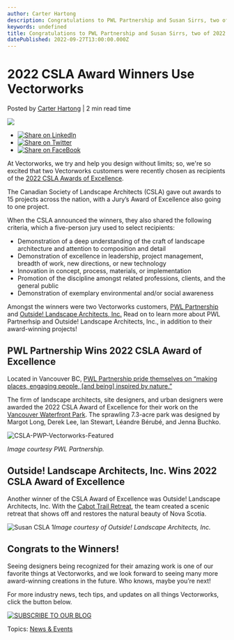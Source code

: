 ```yaml
---
author: Carter Hartong
description: Congratulations to PWL Partnership and Susan Sirrs, two of 2022’s CSLA Awards of Excellence recipients!
keywords: undefined
title: Congratulations to PWL Partnership and Susan Sirrs, two of 2022’s CSLA Awards of Excellence recipients! 
datePublished: 2022-09-27T13:00:00.000Z
---
```

  

# 2022 CSLA Award Winners Use Vectorworks

 Posted by [Carter Hartong](https://blog.vectorworks.net/author/carter-hartong) | 2 min read time 

![](https://blog.vectorworks.net/hubfs/Blog%20Images/220914_CSLA%20Winners%202022/Susan%20CSLA%201.png) 

* [![Share on LinkedIn](https://2659751.fs1.hubspotusercontent-na1.net/hubfs/2659751/michaelDemo/share-LI.png)](http://www.linkedin.com/shareArticle?mini=true&url=https%3A%2F%2Fblog.vectorworks.net%2Fcelebrating-vectorworks-customers-who-won-2022-csla-awards)
* [![Share on Twitter](https://2659751.fs1.hubspotusercontent-na1.net/hubfs/2659751/michaelDemo/share-TW.png)](https://www.twitter.com/share?text=2022%20CSLA%20Award%20Winners%20Use%20Vectorworks&url=https%3A%2F%2Fblog.vectorworks.net%2Fcelebrating-vectorworks-customers-who-won-2022-csla-awards&via=PMGTweets)
* [![Share on FaceBook](https://2659751.fs1.hubspotusercontent-na1.net/hubfs/2659751/michaelDemo/share-FB.png)](https://www.facebook.com/sharer/sharer.php?u=https%3A%2F%2Fblog.vectorworks.net%2Fcelebrating-vectorworks-customers-who-won-2022-csla-awards)

At Vectorworks, we try and help you design without limits; so, we're so excited that two Vectorworks customers were recently chosen as recipients of the [2022 CSLA Awards of Excellence](https://www.csla-aapc.ca/awards/2022-awards-excellence).

The Canadian Society of Landscape Architects (CSLA) gave out awards to 15 projects across the nation, with a Jury’s Award of Excellence also going to one project.

When the CSLA announced the winners, they also shared the following criteria, which a five-person jury used to select recipients:

* Demonstration of a deep understanding of the craft of landscape architecture and attention to composition and detail
* Demonstration of excellence in leadership, project management, breadth of work, new directions, or new technology
* Innovation in concept, process, materials, or implementation
* Promotion of the discipline amongst related professions, clients, and the general public
* Demonstration of exemplary environmental and/or social awareness

Amongst the winners were two Vectorworks customers, [PWL Partnership](https://www.pwlpartnership.com/) and [Outside! Landscape Architects, Inc.](https://outsidelandscapearchitects.ca/) Read on to learn more about PWL Partnerhsip and Outside! Landscape Architects, Inc., in addition to their award-winning projects!

## PWL Partnership Wins 2022 CSLA Award of Excellence

Located in Vancouver BC, [PWL Partnership pride themselves on “making places, engaging people, \[and being\] inspired by nature.”](https://www.pwlpartnership.com/about)

The firm of landscape architects, site designers, and urban designers were awarded the 2022 CSLA Award of Excellence for their work on the [Vancouver Waterfront Park](https://www.csla-aapc.ca/awards-atlas/waterfront-park). The sprawling 7.3-acre park was designed by Margot Long, Derek Lee, Ian Stewart, Léandre Bérubé, and Jenna Buchko.

![CSLA-PWP-Vectorworks-Featured](https://blog.vectorworks.net/hs-fs/hubfs/Blog%20Images/220914_CSLA%20Winners%202022/CSLA-PWP-Vectorworks-Featured.png?width=1440&name=CSLA-PWP-Vectorworks-Featured.png)

_Image courtesy PWL Partnership._

## Outside! Landscape Architects, Inc. Wins 2022 CSLA Award of Excellence

Another winner of the CSLA Award of Excellence was Outside! Landscape Architects, Inc. With the [Cabot Trail Retreat](https://www.csla-aapc.ca/awards-atlas/cabot-trail-retreat), the team created a scenic retreat that shows off and restores the natural beauty of Nova Scotia.

![Susan CSLA 1](https://blog.vectorworks.net/hs-fs/hubfs/Blog%20Images/220914_CSLA%20Winners%202022/Susan%20CSLA%201.png?width=1440&name=Susan%20CSLA%201.png)_Image courtesy of_ _Outside! Landscape Architects, Inc._

## Congrats to the Winners!

Seeing designers being recognized for their amazing work is one of our favorite things at Vectorworks, and we look forward to seeing many more award-winning creations in the future. Who knows, maybe you’re next!

For more industry news, tech tips, and updates on all things Vectorworks, click the button below.

[![SUBSCRIBE TO OUR BLOG](https://no-cache.hubspot.com/cta/default/3018241/cd91dbed-8a9b-40d9-907d-1f9be9ad08bd.png)](https://cta-redirect.hubspot.com/cta/redirect/3018241/cd91dbed-8a9b-40d9-907d-1f9be9ad08bd) 

 Topics: [News & Events](https://blog.vectorworks.net/topic/news-events) 

  